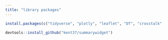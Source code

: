 ```yaml
---
title: "library packages"
---
```


```r
install.packages(c("tidyverse", "plotly", "leaflet", "DT", "crosstalk", "flexdashboard"))

devtools::install_github("kent37/summarywidget")
```

  
